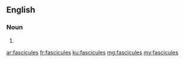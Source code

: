 ==English==

===Noun===
{{head|en|noun plural form}}

# {{plural of|fascicule|lang=en}}

[[ar:fascicules]]
[[fr:fascicules]]
[[ku:fascicules]]
[[mg:fascicules]]
[[my:fascicules]]